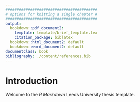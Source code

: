 ```yaml
---
#########################################
# options for knitting a single chapter #
#########################################
output:
  bookdown::pdf_document2:
    template: template/brief_template.tex
    citation_package: biblatex
  bookdown::html_document2: default
  bookdown::word_document2: default
documentclass: book
bibliography: ./content/references.bib
---
```


# Introduction {-}
\adjustmtc
\markboth{Introduction}{}
<!-- For PDF output, include these two LaTeX commands after unnumbered chapter headings, otherwise the mini table of contents and the running header will show the previous chapter -->

Welcome to the *R Markdown* Leeds University thesis template. 
